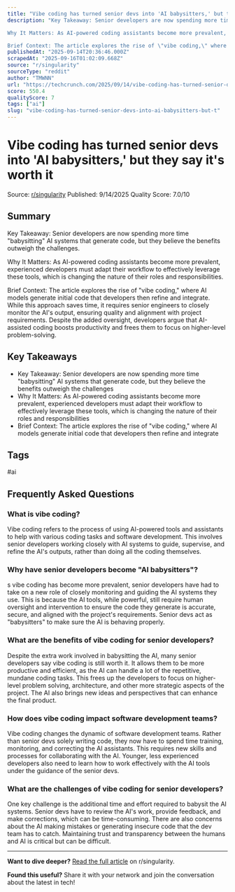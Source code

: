 ```yaml
---
title: "Vibe coding has turned senior devs into 'AI babysitters,' but they say it's worth it"
description: "Key Takeaway: Senior developers are now spending more time \"babysitting\" AI systems that generate code, but they believe the benefits outweigh the challenges.

Why It Matters: As AI-powered coding assistants become more prevalent, experienced developers must adapt their workflow to effectively leverage these tools, which is changing the nature of their roles and responsibilities.

Brief Context: The article explores the rise of \"vibe coding,\" where AI models generate initial code that developers then refine and integrate. While this approach saves time, it requires senior engineers to closely monitor the AI's output, ensuring quality and alignment with project requirements. Despite the added oversight, developers argue that AI-assisted coding boosts productivity and frees them to focus on higher-level problem-solving."
publishedAt: "2025-09-14T20:36:46.000Z"
scrapedAt: "2025-09-16T01:02:09.668Z"
source: "r/singularity"
sourceType: "reddit"
author: "TMWNN"
url: "https://techcrunch.com/2025/09/14/vibe-coding-has-turned-senior-devs-into-ai-babysitters-but-they-say-its-worth-it/"
score: 550.4
qualityScore: 7
tags: ["ai"]
slug: "vibe-coding-has-turned-senior-devs-into-ai-babysitters-but-t"
---
```


<script type="application/ld+json">
{
  "@context": "https://schema.org",
  "@type": "Article",
  "headline": "Vibe coding has turned senior devs into 'AI babysitters,' but they say it's worth it",
  "description": "Key Takeaway: Senior developers are now spending more time \"babysitting\" AI systems that generate code, but they believe the benefits outweigh the challenges.\n\nWhy It Matters: As AI-powered coding assistants become more prevalent, experienced developers must adapt their workflow to effectively leverage these tools, which is changing the nature of their roles and responsibilities.\n\nBrief Context: The article explores the rise of \"vibe coding,\" where AI models generate initial code that developers then refine and integrate. While this approach saves time, it requires senior engineers to closely monitor the AI's output, ensuring quality and alignment with project requirements. Despite the added oversight, developers argue that AI-assisted coding boosts productivity and frees them to focus on higher-level problem-solving.",
  "author": {
    "@type": "Person",
    "name": "TMWNN"
  },
  "publisher": {
    "@type": "Organization",
    "name": "TechPulse Daily",
    "url": "https://techpulse-daily.com"
  },
  "datePublished": "2025-09-14T20:36:46.000Z",
  "dateModified": "2025-09-17T02:49:24.218Z",
  "url": "https://techpulse-daily.com/posts/vibe-coding-has-turned-senior-devs-into-ai-babysitters-but-t",
  "mainEntityOfPage": {
    "@type": "WebPage",
    "@id": "https://techpulse-daily.com/posts/vibe-coding-has-turned-senior-devs-into-ai-babysitters-but-t"
  }
}
</script>
<script type="application/ld+json">
{
  "@context": "https://schema.org",
  "@type": "FAQPage",
  "mainEntity": [
    {
      "@type": "Question",
      "name": "What is vibe coding?",
      "acceptedAnswer": {
        "@type": "Answer",
        "text": "Vibe coding refers to the process of using AI-powered tools and assistants to help with various coding tasks and software development. This involves senior developers working closely with AI systems to guide, supervise, and refine the AI's outputs, rather than doing all the coding themselves."
      }
    },
    {
      "@type": "Question",
      "name": "Why have senior developers become \"AI babysitters\"?",
      "acceptedAnswer": {
        "@type": "Answer",
        "text": "s vibe coding has become more prevalent, senior developers have had to take on a new role of closely monitoring and guiding the AI systems they use. This is because the AI tools, while powerful, still require human oversight and intervention to ensure the code they generate is accurate, secure, and aligned with the project's requirements. Senior devs act as \"babysitters\" to make sure the AI is behaving properly."
      }
    },
    {
      "@type": "Question",
      "name": "What are the benefits of vibe coding for senior developers?",
      "acceptedAnswer": {
        "@type": "Answer",
        "text": "Despite the extra work involved in babysitting the AI, many senior developers say vibe coding is still worth it. It allows them to be more productive and efficient, as the AI can handle a lot of the repetitive, mundane coding tasks. This frees up the developers to focus on higher-level problem solving, architecture, and other more strategic aspects of the project. The AI also brings new ideas and perspectives that can enhance the final product."
      }
    },
    {
      "@type": "Question",
      "name": "How does vibe coding impact software development teams?",
      "acceptedAnswer": {
        "@type": "Answer",
        "text": "Vibe coding changes the dynamic of software development teams. Rather than senior devs solely writing code, they now have to spend time training, monitoring, and correcting the AI assistants. This requires new skills and processes for collaborating with the AI. Younger, less experienced developers also need to learn how to work effectively with the AI tools under the guidance of the senior devs."
      }
    },
    {
      "@type": "Question",
      "name": "What are the challenges of vibe coding for senior developers?",
      "acceptedAnswer": {
        "@type": "Answer",
        "text": "One key challenge is the additional time and effort required to babysit the AI systems. Senior devs have to review the AI's work, provide feedback, and make corrections, which can be time-consuming. There are also concerns about the AI making mistakes or generating insecure code that the dev team has to catch. Maintaining trust and transparency between the humans and AI is critical but can be difficult."
      }
    }
  ]
}
</script>

# Vibe coding has turned senior devs into 'AI babysitters,' but they say it's worth it

<div className="article-meta">
  <span className="source">Source: <a href="https://techcrunch.com/2025/09/14/vibe-coding-has-turned-senior-devs-into-ai-babysitters-but-they-say-its-worth-it/" target="_blank" rel="noopener">r/singularity</a></span>
  <span className="date">Published: 9/14/2025</span>
  <span className="quality">Quality Score: 7.0/10</span>
</div>

## Summary

Key Takeaway: Senior developers are now spending more time "babysitting" AI systems that generate code, but they believe the benefits outweigh the challenges.

Why It Matters: As AI-powered coding assistants become more prevalent, experienced developers must adapt their workflow to effectively leverage these tools, which is changing the nature of their roles and responsibilities.

Brief Context: The article explores the rise of "vibe coding," where AI models generate initial code that developers then refine and integrate. While this approach saves time, it requires senior engineers to closely monitor the AI's output, ensuring quality and alignment with project requirements. Despite the added oversight, developers argue that AI-assisted coding boosts productivity and frees them to focus on higher-level problem-solving.

## Key Takeaways

- Key Takeaway: Senior developers are now spending more time "babysitting" AI systems that generate code, but they believe the benefits outweigh the challenges
- Why It Matters: As AI-powered coding assistants become more prevalent, experienced developers must adapt their workflow to effectively leverage these tools, which is changing the nature of their roles and responsibilities
- Brief Context: The article explores the rise of "vibe coding," where AI models generate initial code that developers then refine and integrate

## Tags

<span className="tag">#ai</span>


## Frequently Asked Questions

### What is vibe coding?

Vibe coding refers to the process of using AI-powered tools and assistants to help with various coding tasks and software development. This involves senior developers working closely with AI systems to guide, supervise, and refine the AI's outputs, rather than doing all the coding themselves.

### Why have senior developers become "AI babysitters"?

s vibe coding has become more prevalent, senior developers have had to take on a new role of closely monitoring and guiding the AI systems they use. This is because the AI tools, while powerful, still require human oversight and intervention to ensure the code they generate is accurate, secure, and aligned with the project's requirements. Senior devs act as "babysitters" to make sure the AI is behaving properly.

### What are the benefits of vibe coding for senior developers?

Despite the extra work involved in babysitting the AI, many senior developers say vibe coding is still worth it. It allows them to be more productive and efficient, as the AI can handle a lot of the repetitive, mundane coding tasks. This frees up the developers to focus on higher-level problem solving, architecture, and other more strategic aspects of the project. The AI also brings new ideas and perspectives that can enhance the final product.

### How does vibe coding impact software development teams?

Vibe coding changes the dynamic of software development teams. Rather than senior devs solely writing code, they now have to spend time training, monitoring, and correcting the AI assistants. This requires new skills and processes for collaborating with the AI. Younger, less experienced developers also need to learn how to work effectively with the AI tools under the guidance of the senior devs.

### What are the challenges of vibe coding for senior developers?

One key challenge is the additional time and effort required to babysit the AI systems. Senior devs have to review the AI's work, provide feedback, and make corrections, which can be time-consuming. There are also concerns about the AI making mistakes or generating insecure code that the dev team has to catch. Maintaining trust and transparency between the humans and AI is critical but can be difficult.



---

**Want to dive deeper?** [Read the full article](https://techcrunch.com/2025/09/14/vibe-coding-has-turned-senior-devs-into-ai-babysitters-but-they-say-its-worth-it/) on r/singularity.

**Found this useful?** Share it with your network and join the conversation about the latest in tech!
